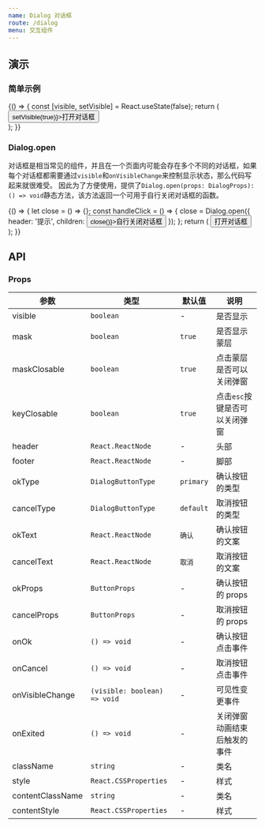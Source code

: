 ```yaml
---
name: Dialog 对话框
route: /dialog
menu: 交互组件
---
```



## 演示

### 简单示例

<Playground>
  {() => {
    const [visible, setVisible] = React.useState(false);
    return (
      <div>
        <Button onClick={() => setVisible(true)}>打开对话框</Button>
        <Dialog
          visible={visible}
          onVisibleChange={setVisible}
          header="提示"
          onOk={() => setVisible(false)}
        >
          <div>对话框内容</div>
          <div>对话框内容</div>
        </Dialog>
      </div>
    );
  }}
</Playground>

### Dialog.open

对话框是相当常见的组件，并且在一个页面内可能会存在多个不同的对话框，如果每个对话框都需要通过`visible`和`onVisibleChange`来控制显示状态，那么代码写起来就很难受。
因此为了方便使用，提供了`Dialog.open(props: DialogProps): () => void`静态方法，该方法返回一个可用于自行关闭对话框的函数。

<Playground>
  {() => {
    let close = () => {};
    const handleClick = () => {
      close = Dialog.open({
        header: '提示',
        children: <Button onClick={() => close()}>自行关闭对话框</Button>
      });
    };
    return (
      <Button onClick={handleClick}>打开对话框</Button>
    );
  }}
</Playground>

## API

### Props

| 参数 | 类型 | 默认值 | 说明 |
|-----|------|-------|-----|
| visible | `boolean` | - | 是否显示 |
| mask | `boolean` | `true` | 是否显示蒙层 |
| maskClosable | `boolean` | `true` | 点击蒙层是否可以关闭弹窗 |
| keyClosable | `boolean` | `true` | 点击`esc`按键是否可以关闭弹窗 |
| header | `React.ReactNode` | - | 头部 |
| footer | `React.ReactNode` | - | 脚部 |
| okType | `DialogButtonType` | `primary` | 确认按钮的类型 |
| cancelType | `DialogButtonType` | `default` | 取消按钮的类型 |
| okText | `React.ReactNode` | `确认` | 确认按钮的文案 |
| cancelText | `React.ReactNode` | `取消` | 取消按钮的文案 |
| okProps | `ButtonProps` | - | 确认按钮的 props |
| cancelProps | `ButtonProps` | - | 取消按钮的 props |
| onOk | `() => void` | - | 确认按钮点击事件 |
| onCancel | `() => void` | - | 取消按钮点击事件 |
| onVisibleChange | `(visible: boolean) => void` | - | 可见性变更事件 |
| onExited | `() => void` | - | 关闭弹窗动画结束后触发的事件 |
| className | `string` | - | 类名 |
| style | `React.CSSProperties` | - | 样式 |
| contentClassName | `string` | - | 类名 |
| contentStyle | `React.CSSProperties` | - | 样式 |
